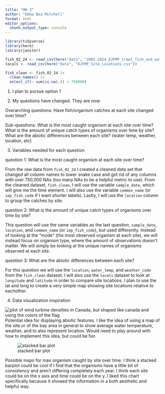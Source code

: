 ```yaml
---
title: "HW 3"
author: "Emma Bea Mitchell"
format: html
editor_options: 
  chunk_output_type: console
---
```


```r
library(tidyverse)
library(here)
library(janitor)
```

```r
fish_02_24 <- read_csv(here("data", "2002-2024_DJFMP_trawl_fish_and_water_quality_data.csv"))
locals <- read_csv(here("data", "DJFMP_Site_Locations.csv"))
```

```r
fish_clean <- fish_02_24 |> 
  clean_names() |> 
  select_if(~ sum(is.na(.)) < 750000)
```


1. I plan to pursue option 1

2. My questions have changed. They are now:

Overarching questions: 
Have fish/organism catches at each site changed over time?

Sub-questions: 
What is the most caught organism at each site over time?
What is the amount of unique catch types of organisms over time by site?
What are the abiotic differences between each site? (water temp, weather, location, etc)


3. Variables needed for each question

question 1: What is the most caught organism at each site over time?

From the raw data from `fish_02_24` I created a cleaned data set that changed all column names to lower snake case and got rid of any columns with over 750,000 NAs (too many NAs to be a helpful metric to use). From the cleaned dataset, `fish_clean`, I will use the variable `sample_date`, which will give me the time element. I will also use the variable `common_name` (or `iep_fish_code` if I want shorter labels). Lastly, I will use the `location` column to group the catches by site. 

question 2: What is the amount of unique catch types of organisms over time by site?

This question will use the same variables as the last question, `sample_date`, `location`, and `common_name` (or `iep_fish_code`), but used differently. Instead of looking at the "mode" (the most observed organism at each site), we will instead focus on organism type, where the amount of observations doesn't matter. We will simply be looking at the unique names of organisms observed at each site. 

question 3: What are the abiotic differences between each site? 

For this question we will use the `location`, `water_temp`, and `weather_code` from the `fish_clean` dataset. I will also use the `locals` dataset to look at `longitude` and `latitude` in order to compare site locations. I plan to use the lat and long to create a very simple map showing site locations relative to eachother. 


4. Data visualization inspiration 

![plot of wind turbine densities in Canada, but shaped like canada and using the colors of the flag](images/Screenshot_map.png)
Potential idea for displaying abiotic features. I like the idea of using a map of the site or of the bay area in general to show average water temperature, weather, and to also represent location. Would need to play around with how to implement this idea, but could be fun 


![stacked bar plot](images/Screenshot_bar.png)

Possible inspo for max organism caught by site over time. I think a stacked barplot could be cool if I find that the organisms have a little bit of consistency and aren't differing completely each year. I think each site could be on the x axis and time could be on the y. I liked this chart specifically because it showed the information in a both aesthetic and helpful way.







